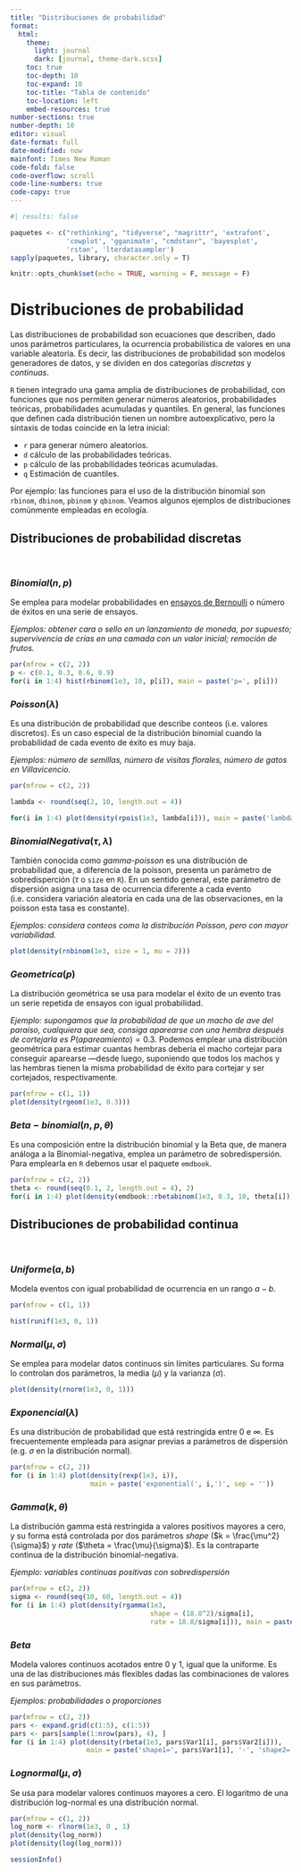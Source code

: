 ```yaml
---
title: "Distribuciones de probabilidad"
format: 
  html:
    theme: 
      light: journal
      dark: [journal, theme-dark.scss]
    toc: true
    toc-depth: 10
    toc-expand: 10
    toc-title: "Tabla de contenido"
    toc-location: left
    embed-resources: true
number-sections: true
number-depth: 10
editor: visual
date-format: full 
date-modified: now
mainfont: Times New Roman
code-fold: false
code-overflow: scroll
code-line-numbers: true
code-copy: true
---
```


```r

#| results: false

paquetes <- c("rethinking", "tidyverse", "magrittr", 'extrafont',
              'cowplot', 'gganimate', "cmdstanr", 'bayesplot',
              'rstan', 'lterdatasampler')
sapply(paquetes, library, character.only = T)

knitr::opts_chunk$set(echo = TRUE, warning = F, message = F)

```

# Distribuciones de probabilidad

Las distribuciones de probabilidad son ecuaciones que describen, dado unos parámetros particulares, la ocurrencia probabilística de valores en una variable aleatoria. Es decir, las distribuciones de probabilidad son modelos generadores de datos, y se dividen en dos categorías *discretas* y *continuas*.

`R` tienen integrado una gama amplia de distribuciones de probabilidad, con funciones que nos permiten generar números aleatorios, probabilidades teóricas, probabilidades acumuladas y quantiles. En general, las funciones que definen cada distribución tienen un nombre autoexplicativo, pero la sintaxis de todas coincide en la letra inicial:

:::{}

-   `r` para generar número aleatorios.
-   `d` cálculo de las probabilidades teóricas.
-   `p` cálculo de las probabilidades teóricas acumuladas.
-   `q` Estimación de cuantiles.

:::

Por ejemplo: las funciones para el uso de la distribución binomial son `rbinom`, `dbinom`, `pbinom` y `qbinom`. Veamos algunos ejemplos de distribuciones comúnmente empleadas en ecología.

## Distribuciones de probabilidad discretas

\

### $Binomial(n, p)$

Se emplea para modelar probabilidades en [ensayos de Bernoulli](https://es.wikipedia.org/wiki/Ensayo_de_Bernoulli) o número de éxitos en una serie de ensayos.

*Ejemplos: obtener cara o sello en un lanzamiento de moneda, por supuesto; supervivencia de crías en una camada con un valor inicial; remoción de frutos.*

```r

par(mfrow = c(2, 2))
p <- c(0.1, 0.3, 0.6, 0.9)
for(i in 1:4) hist(rbinom(1e3, 10, p[i]), main = paste('p=', p[i]))

```

### $Poisson(\lambda)$

Es una distribución de probabilidad que describe conteos (i.e. valores discretos). Es un caso especial de la distribución binomial cuando la probabilidad de cada evento de éxito es muy baja.

*Ejemplos: número de semillas, número de visitas florales, número de gatos en Villavicencio.*

```r
par(mfrow = c(2, 2))

lambda <- round(seq(2, 10, length.out = 4))

for(i in 1:4) plot(density(rpois(1e3, lambda[i])), main = paste('lambda=', lambda[i]))
```

### $Binomial Negativa(\tau, \lambda)$

También conocida como *gamma-poisson* es una distribución de probabilidad que, a diferencia de la poisson, presenta un parámetro de sobredisperción ($\tau$ o `size` en `R`). En un sentido general, este parámetro de dispersión asigna una tasa de ocurrencia diferente a cada evento (i.e. considera variación aleatoria en cada una de las observaciones, en la poisson esta tasa es constante).

*Ejemplos: considera conteos como la distribución Poisson, pero con mayor variabilidad.*

```r
plot(density(rnbinom(1e3, size = 1, mu = 2)))
```

### $Geometrica(p)$

La distribución geométrica se usa para modelar el éxito de un evento tras un serie repetida de ensayos con igual probabilidad.

*Ejemplo: supongamos que la probabilidad de que un macho de ave del paraíso, cualquiera que sea, consiga aparearse con una hembra después de cortejarla es* $P(apareamiento) = 0.3$. Podemos emplear una distribución geométrica para estimar cuantas hembras debería el macho cortejar para conseguir aparearse ---desde luego, suponiendo que todos los machos y las hembras tienen la misma probabilidad de éxito para cortejar y ser cortejados, respectivamente.

```r
par(mfrow = c(1, 1))
plot(density(rgeom(1e3, 0.3)))
```

### $Beta-binomial(n, p, \theta)$

Es una composición entre la distribución binomial y la Beta que, de manera análoga a la Binomial-negativa, emplea un parámetro de sobredispersión. Para emplearla en `R` debemos usar el paquete `emdbook`.

```r
par(mfrow = c(2, 2))
theta <- round(seq(0.1, 2, length.out = 4), 2)
for(i in 1:4) plot(density(emdbook::rbetabinom(1e3, 0.3, 10, theta[i])), main = paste('theta =', theta[i]))
```

## Distribuciones de probabilidad continua

\

### $Uniforme(a, b)$

Modela eventos con igual probabilidad de ocurrencia en un rango $a-b$.

```r
par(mfrow = c(1, 1))

hist(runif(1e3, 0, 1))

```

### $Normal(\mu, \sigma)$

Se emplea para modelar datos continuos sin límites particulares. Su forma lo controlan dos parámetros, la media ($\mu$) y la varianza ($\sigma$).

```r
plot(density(rnorm(1e3, 0, 1)))

```

### $Exponencial(\lambda)$

Es una distribución de probabilidad que está restringida entre 0 e $\infty$. Es frecuentemente empleada para asignar previas a parámetros de dispersión (e.g. $\sigma$ en la distribución normal).

```r
par(mfrow = c(2, 2))
for (i in 1:4) plot(density(rexp(1e3, i)), 
                    main = paste('exponential(', i,')', sep = ''))
```

### $Gamma(k, \theta)$

La distribución gamma está restringida a valores positivos mayores a cero, y su forma está controlada por dos parámetros *shape* ($k = \frac{\mu^2}{\sigma}$) y *rate* ($\theta = \frac{\mu}{\sigma}$). Es la contraparte continua de la distribución binomial-negativa.

*Ejemplo: variables continuas positivas con sobredispersión*


```r
par(mfrow = c(2, 2))
sigma <- round(seq(10, 60, length.out = 4))
for (i in 1:4) plot(density(rgamma(1e3, 
                                   shape = (18.8^2)/sigma[i], 
                                   rate = 18.8/sigma[i])), main = paste('sigma=', sigma[i]))
```

### $Beta$

Modela valores continuos acotados entre 0 y 1, igual que la uniforme. Es una de las distribuciones más flexibles dadas las combinaciones de valores en sus parámetros.

*Ejemplos: probabilidades o proporciones*

```r
par(mfrow = c(2, 2))
pars <- expand.grid(c(1:5), c(1:5))
pars <- pars[sample(1:nrow(pars), 4), ]
for (i in 1:4) plot(density(rbeta(1e3, pars$Var1[i], pars$Var2[i])),
                   main = paste('shape1=', pars$Var1[i], '-', 'shape2=', pars$Var2[i]))
```

### $Lognormal(\mu, \sigma)$

Se usa para modelar valores continuos mayores a cero. El logaritmo de una distribución log-normal es una distribución normal.

```r
par(mfrow = c(1, 2))
log_norm <- rlnorm(1e3, 0 , 1)
plot(density(log_norm))
plot(density(log(log_norm)))
```


```r
sessionInfo()
```

